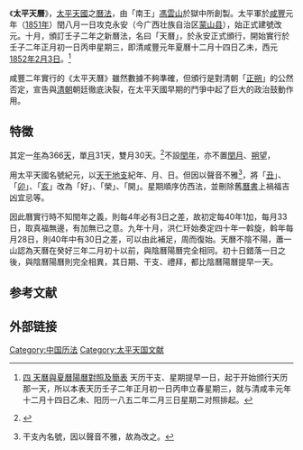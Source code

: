 《'''太平天曆'''》，[[太平天國|太平天國]]之[[曆法|曆法]]，由「南王」[[馮雲山|馮雲山]]於獄中所創製。太平軍於[[咸丰_(年号)|咸豐]]元年（[[1851年|1851年]]）閏八月一日攻克永安（今广西壮族自治区[[蒙山县|蒙山县]]），始正式建號改元。十月，頒訂壬子二年之新曆法，名曰「天曆」，於永安正式頒行，開始實行於壬子二年正月初一日丙申星期三，即清咸豐元年夏曆十二月十四日乙未，西元[[1852年|1852年]][[2月3日|2月3日]]。<ref name="太平天國史（第二冊）">{{cite book | title=太平天國史 卷三十二 志第十一 天历 | author=[[羅爾綱|羅爾綱]]}} [http://www.uus8.org/4/%E5%85%B6%E4%BB%96%E5%8E%86%E5%8F%B2%E4%B9%A6%E7%B1%8D/%E5%8E%86%E5%8F%B2/%E4%B8%93%E5%8F%B2/%E5%A4%AA%E5%B9%B3%E5%A4%A9%E5%9B%BD%E5%8F%B2/Resource/Book/Edu/JXCKS/TS010014/0061_ts010014.htm 四 天曆與夏曆陽曆對照及簡表] {{Wayback|url=http://www.uus8.org/4/%E5%85%B6%E4%BB%96%E5%8E%86%E5%8F%B2%E4%B9%A6%E7%B1%8D/%E5%8E%86%E5%8F%B2/%E4%B8%93%E5%8F%B2/%E5%A4%AA%E5%B9%B3%E5%A4%A9%E5%9B%BD%E5%8F%B2/Resource/Book/Edu/JXCKS/TS010014/0061_ts010014.htm |date=20150722050512 }} 天历干支、星期提早一日，起于开始颁行天历那一天，所以本表天历壬子二年正月初一日丙申立春星期三，就与清咸丰元年十二月十四日乙未、阳历一八五二年二月三日星期二对照排起。</ref>

咸豐二年實行的《太平天曆》雖然數據不夠準確，但頒行是對清朝「[[正朔|正朔]]」的公然否定，宣告與[[清朝|清朝]]朝廷徹底決裂，在太平天國早期的鬥爭中起了巨大的政治鼓動作用。

== 特徵 ==
其定一[[年|年]]為366[[天|天]]，單[[月|月]]31天，雙月30天。<ref>{{cite book | title=賊情彙纂 | author=張德堅}}</ref>不設[[閏年|閏年]]，亦不置[[閏月|閏月]]、[[朔望|朔望]]，{{fact|[[十二節|十二節]]放在各月之月首，[[十二氣|十二氣]]置於各月之月中，如以正月初一日為立春，十七日為雨水；二月初一日為驚蟄，十六日為春分。以後清明、芒種、立秋、寒露、大雪皆在單月初一日。穀雨、夏至、處暑、霜降、冬至皆在單月十七日。立夏、小暑、白露、立冬、小寒皆在雙月初一日。小滿、大暑、秋分、小雪、大寒皆在雙月十六日。}}

用太平天國名號紀元，以[[天干地支|天干地支]]紀年、月、日。但因以聲音不雅<ref>{{cite web | url=http://jds.cass.cn/Item/8471.aspx | title=太平天國天曆干支、禮拜提前一天原因考 | accessdate=2013-04-03 | author=吳善中 | archive-date=2011-08-09 | archive-url=https://web.archive.org/web/20110809104605/http://jds.cass.cn/Item/8471.aspx | dead-url=no }} 干支內名號，因以聲音不雅，故為改之。</ref>，將「[[丑_(地支)|丑]]」、「[[卯|卯]]」、「[[亥|亥]]」改為「好」、「榮」、「開」。星期順序仿西法，並刪除舊[[曆書|曆書]]上禍福吉凶宜忌等。

因此曆實行時不知閏年之義，則每4年必有3日之差，故初定每40年1加，每月33日，取真福無邊，有加無已之意。九年十月，洪仁玕始奏定四十年一斡旋，斡年每月28日，則40年中有30日之差，可以由此補足，周而復始。天曆不陰不陽，蕭一山認為天曆在癸好三年二月初十以前，與陰曆陽曆完全相同。初十日錯落一日之後，與陰曆陽曆則完全相異，其日期、干支、禮拜，都比陰曆陽曆提早一天。

==参考文献==
{{reflist}}

== 外部链接 ==

{{歷代中國曆法}}
[[Category:中国历法|Category:中国历法]]
[[Category:太平天国文献|Category:太平天国文献]]